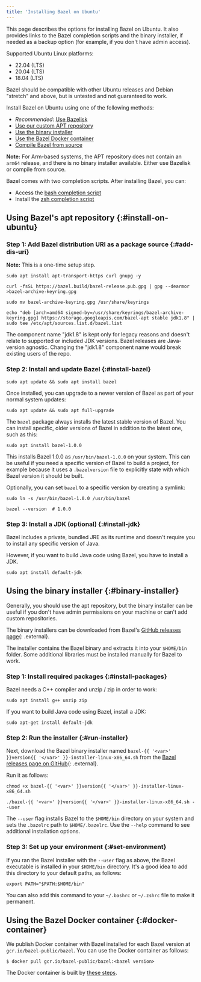 ```yaml
---
title: 'Installing Bazel on Ubuntu'
---
```


This page describes the options for installing Bazel on Ubuntu.
It also provides links to the Bazel completion scripts and the binary installer,
if needed as a backup option (for example, if you don't have admin access).

Supported Ubuntu Linux platforms:

*   22.04 (LTS)
*   20.04 (LTS)
*   18.04 (LTS)

Bazel should be compatible with other Ubuntu releases and Debian
"stretch" and above, but is untested and not guaranteed to work.

Install Bazel on Ubuntu using one of the following methods:

*   *Recommended*: [Use Bazelisk](/versions/8.4.0/install/bazelisk)
*   [Use our custom APT repository](#install-on-ubuntu)
*   [Use the binary installer](#binary-installer)
*   [Use the Bazel Docker container](#docker-container)
*   [Compile Bazel from source](/versions/8.4.0/install/compile-source)

**Note:** For Arm-based systems, the APT repository does not contain an `arm64`
release, and there is no binary installer available. Either use Bazelisk or
compile from source.

Bazel comes with two completion scripts. After installing Bazel, you can:

*   Access the [bash completion script](/versions/8.4.0/install/completion#bash)
*   Install the [zsh completion script](/versions/8.4.0/install/completion#zsh)

## Using Bazel's apt repository {:#install-on-ubuntu}

### Step 1: Add Bazel distribution URI as a package source {:#add-dis-uri}

**Note:** This is a one-time setup step.

```posix-terminal
sudo apt install apt-transport-https curl gnupg -y

curl -fsSL https://bazel.build/bazel-release.pub.gpg | gpg --dearmor >bazel-archive-keyring.gpg

sudo mv bazel-archive-keyring.gpg /usr/share/keyrings

echo "deb [arch=amd64 signed-by=/usr/share/keyrings/bazel-archive-keyring.gpg] https://storage.googleapis.com/bazel-apt stable jdk1.8" | sudo tee /etc/apt/sources.list.d/bazel.list
```

The component name "jdk1.8" is kept only for legacy reasons and doesn't relate
to supported or included JDK versions. Bazel releases are Java-version agnostic.
Changing the "jdk1.8" component name would break existing users of the repo.

### Step 2: Install and update Bazel {:#install-bazel}

```posix-terminal
sudo apt update && sudo apt install bazel
```

Once installed, you can upgrade to a newer version of Bazel as part of your normal system updates:

```posix-terminal
sudo apt update && sudo apt full-upgrade
```

The `bazel` package always installs the latest stable version of Bazel. You
can install specific, older versions of Bazel in addition to the latest one,
such as this:

```posix-terminal
sudo apt install bazel-1.0.0
```

This installs Bazel 1.0.0 as `/usr/bin/bazel-1.0.0` on your system. This
can be useful if you need a specific version of Bazel to build a project, for
example because it uses a `.bazelversion` file to explicitly state with which
Bazel version it should be built.

Optionally, you can set `bazel` to a specific version by creating a symlink:

```posix-terminal
sudo ln -s /usr/bin/bazel-1.0.0 /usr/bin/bazel

bazel --version  # 1.0.0
```

### Step 3: Install a JDK (optional) {:#install-jdk}

Bazel includes a private, bundled JRE as its runtime and doesn't require you to
install any specific version of Java.

However, if you want to build Java code using Bazel, you have to install a JDK.

```posix-terminal
sudo apt install default-jdk
```

## Using the binary installer {:#binary-installer}

Generally, you should use the apt repository, but the binary installer
can be useful if you don't have admin permissions on your machine or
can't add custom repositories.

The binary installers can be downloaded from Bazel's [GitHub releases page](https://github.com/bazelbuild/bazel/releases){: .external}.

The installer contains the Bazel binary and extracts it into your `$HOME/bin`
folder. Some additional libraries must be installed manually for Bazel to work.

### Step 1: Install required packages {:#install-packages}

Bazel needs a C++ compiler and unzip / zip in order to work:

```posix-terminal
sudo apt install g++ unzip zip
```

If you want to build Java code using Bazel, install a JDK:

```posix-terminal
sudo apt-get install default-jdk
```

### Step 2: Run the installer {:#run-installer}

Next, download the Bazel binary installer named `bazel-{{ '<var>' }}version{{ '</var>' }}-installer-linux-x86_64.sh`
from the [Bazel releases page on GitHub](https://github.com/bazelbuild/bazel/releases){: .external}.

Run it as follows:

```posix-terminal
chmod +x bazel-{{ '<var>' }}version{{ '</var>' }}-installer-linux-x86_64.sh

./bazel-{{ '<var>' }}version{{ '</var>' }}-installer-linux-x86_64.sh --user
```

The `--user` flag installs Bazel to the `$HOME/bin` directory on your system and
sets the `.bazelrc` path to `$HOME/.bazelrc`. Use the `--help` command to see
additional installation options.

### Step 3: Set up your environment {:#set-environment}

If you ran the Bazel installer with the `--user` flag as above, the Bazel
executable is installed in your `$HOME/bin` directory.
It's a good idea to add this directory to your default paths, as follows:

```posix-terminal
export PATH="$PATH:$HOME/bin"
```

You can also add this command to your `~/.bashrc` or `~/.zshrc` file to make it
permanent.

## Using the Bazel Docker container {:#docker-container}

We publish Docker container with Bazel installed for each Bazel version at `gcr.io/bazel-public/bazel`.
You can use the Docker container as follows:

```
$ docker pull gcr.io/bazel-public/bazel:<bazel version>
```

The Docker container is built by [these steps](https://github.com/bazelbuild/continuous-integration/tree/master/bazel/oci).

